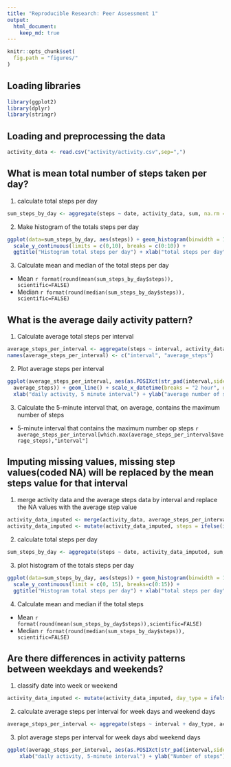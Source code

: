 ```yaml
---
title: "Reproducible Research: Peer Assessment 1"
output: 
  html_document:
    keep_md: true
---
```

```r
knitr::opts_chunk$set(
  fig.path = "figures/"
)
```
## Loading libraries
```r
library(ggplot2)
library(dplyr)
library(stringr)
```

## Loading and preprocessing the data
```r
activity_data <- read.csv("activity/activity.csv",sep=",")
```

## What is mean total number of steps taken per day?
1. calculate total steps per day
```r
sum_steps_by_day <- aggregate(steps ~ date, activity_data, sum, na.rm = TRUE)
```

2. Make histogram of the totals steps per day
```r
ggplot(data=sum_steps_by_day, aes(steps)) + geom_histogram(binwidth = 1000) + 
  scale_y_continuous(limits = c(0,10), breaks = c(0:10)) +
  ggtitle("Histogram total steps per day") + xlab("total steps per day") + ylab("frequence")
```

3. Calculate mean and median of the total steps per day
* Mean `r format(round(mean(sum_steps_by_day$steps)), scientific=FALSE)`
* Median `r format(round(median(sum_steps_by_day$steps)), scientific=FALSE)`

## What is the average daily activity pattern?
1. Calculate average total steps per interval
```r
average_steps_per_interval <- aggregate(steps ~ interval, activity_data, FUN = function(x) as.integer(mean(x)))
names(average_steps_per_interval) <- c("interval", "average_steps")
```

2. Plot average steps per interval
```r
ggplot(average_steps_per_interval, aes(as.POSIXct(str_pad(interval,side="left", pad = "0",width = 4), format = "%H%M"),
  average_steps)) + geom_line() + scale_x_datetime(breaks = "2 hour", date_labels = "%H:%M") +
  xlab("daily activity, 5 minute interval") + ylab("average number of steps taken") 
```

3. Calculate the 5-minute interval that, on average, contains the maximum number of steps
* 5-minute interval that contains the maximum number op steps `r 
  average_steps_per_interval[which.max(average_steps_per_interval$average_steps),"interval"]`

## Imputing missing values, missing step values(coded NA) will be replaced by the mean steps value for that interval
1. merge activity data and the average steps data by interval and replace the NA values with the average step value
```r
activity_data_imputed <- merge(activity_data, average_steps_per_interval, by="interval")
activity_data_imputed <- mutate(activity_data_imputed, steps = ifelse(is.na(steps),average_steps,steps))
```

2. calculate total steps per day
```r
sum_steps_by_day <- aggregate(steps ~ date, activity_data_imputed, sum, na.rm = TRUE)
```

3. plot histogram of the totals steps per day
```r
ggplot(data=sum_steps_by_day, aes(steps)) + geom_histogram(binwidth = 1000) + 
  scale_y_continuous(limit = c(0, 15), breaks=c(0:15)) +
  ggtitle("Histogram total steps per day") + xlab("total steps per day") + ylab("frequence")
```

4. Calculate mean and median if the total steps
* Mean `r format(round(mean(sum_steps_by_day$steps)),scientific=FALSE)`
* Median `r format(round(median(sum_steps_by_day$steps)), scientific=FALSE)`

## Are there differences in activity patterns between weekdays and weekends?
1. classify date into week or weekend
```r
activity_data_imputed <- mutate(activity_data_imputed, day_type = ifelse(weekdays(as.Date(date)) %in% c("Monday", "Tuesday", "Wednesday", "Thursday", "Friday"), "week", "weekend"))
```

2. calculate average steps per interval for week days and weekend days
```r
average_steps_per_interval <- aggregate(steps ~ interval + day_type, activity_data_imputed, FUN = function(x) as.integer(mean(x)))
```

3. plot average steps per interval for  week days abd weekend days
```r
ggplot(average_steps_per_interval, aes(as.POSIXct(str_pad(interval,side="left", pad = "0",width = 4), format = "%H%M"), steps, color = day_type)) + geom_line() + scale_x_datetime(breaks = "2 hours", date_labels = "%H:%M") +
    xlab("daily activity, 5-minute interval") + ylab("Number of steps")
```